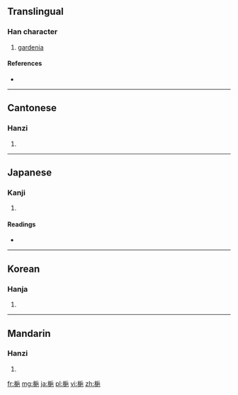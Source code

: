 {{also|栀}}
==Translingual==

===Han character===
{{Han char|rn=75|rad=木|as=07|sn=11|four=4291<sub>7</sub>|canj=木竹一山 (DHMU)}}

# [[gardenia]]

====References====
* {{Han ref|kx=0529.010|dkj=14846|dj=0917.160|hdz=21216.060|uh=6894|ud=26772|bh=B1F7|bd=45559}}

----

==Cantonese==

===Hanzi===
{{yue-hanzi|jyut=|y=ji1|sim=栀}}

# {{defn|Cantonese|sort=木07}}

----

==Japanese==

===Kanji===
{{ja-kanji|grade=|rs=木07}}

# {{defn|Japanese|sort=木07}}

====Readings====
* {{ja-readings|on=[[し]] (shi)|kun=[[くちなし]] (kuchinashi)}}

----

==Korean==

===Hanja===
{{ko-hanja|hangeul=치|eumhun=|rv=chi|mr=ch'i|y=chi}}

# {{defn|Korean|sort=木07}}

----

==Mandarin==

===Hanzi===
{{cmn-hanzi|sim=栀|pin=[[zhī]] ([[zhi1]])|wg=chih<sup>1</sup>}}

# {{defn|Mandarin|sort=木07}}

[[fr:梔]]
[[mg:梔]]
[[ja:梔]]
[[pl:梔]]
[[vi:梔]]
[[zh:梔]]